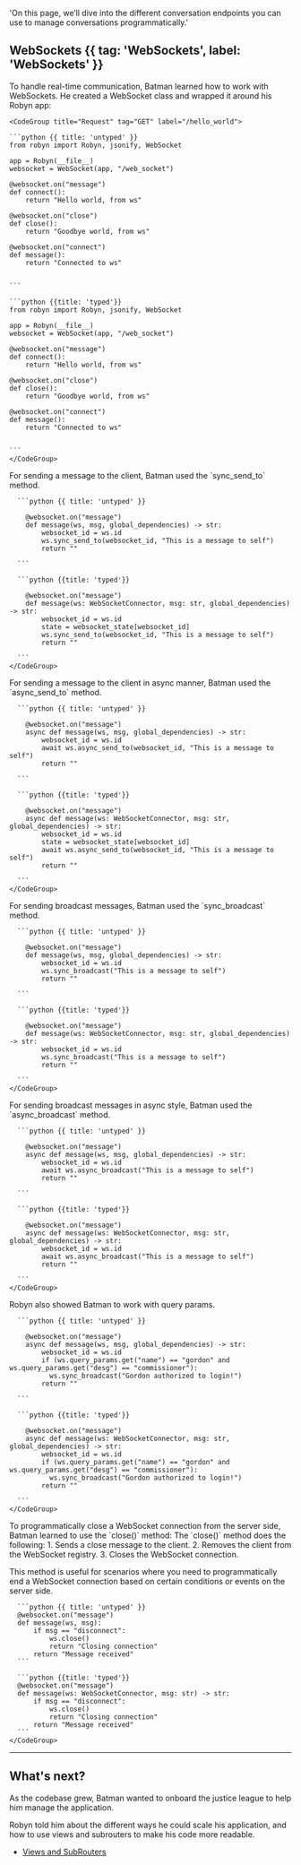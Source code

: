   'On this page, we’ll dive into the different conversation endpoints you can use to manage conversations programmatically.'


## WebSockets {{ tag: 'WebSockets', label: 'WebSockets' }}

<Row>
<Col>
To handle real-time communication, Batman learned how to work with WebSockets. He created a WebSocket class and wrapped it around his Robyn app:
</Col>
  <Col sticky>

    <CodeGroup title="Request" tag="GET" label="/hello_world">

    ```python {{ title: 'untyped' }}
    from robyn import Robyn, jsonify, WebSocket

    app = Robyn(__file__)
    websocket = WebSocket(app, "/web_socket")

    @websocket.on("message")
    def connect():
        return "Hello world, from ws"

    @websocket.on("close")
    def close():
        return "Goodbye world, from ws"

    @websocket.on("connect")
    def message():
        return "Connected to ws"


    ```

    ```python {{title: 'typed'}}
    from robyn import Robyn, jsonify, WebSocket

    app = Robyn(__file__)
    websocket = WebSocket(app, "/web_socket")

    @websocket.on("message")
    def connect():
        return "Hello world, from ws"

    @websocket.on("close")
    def close():
        return "Goodbye world, from ws"

    @websocket.on("connect")
    def message():
        return "Connected to ws"


    ```
    </CodeGroup>
  </Col>
</Row>
<Row>

  <Col>
    For sending a message to the client, Batman used the `sync_send_to` method. 
  </Col>
  <Col sticky>
    <CodeGroup title="Request" tag="GET" label="/hello_world">

      ```python {{ title: 'untyped' }}

        @websocket.on("message")
        def message(ws, msg, global_dependencies) -> str:
            websocket_id = ws.id
            ws.sync_send_to(websocket_id, "This is a message to self")
            return ""

      ```

      ```python {{title: 'typed'}}

        @websocket.on("message")
        def message(ws: WebSocketConnector, msg: str, global_dependencies) -> str:
            websocket_id = ws.id
            state = websocket_state[websocket_id]
            ws.sync_send_to(websocket_id, "This is a message to self")
            return ""

      ```
    </CodeGroup>
  </Col>
</Row>


<Row>

  <Col>
    For sending a message to the client in async manner, Batman used the `async_send_to` method. 
  </Col>
  <Col sticky>
    <CodeGroup title="Request" tag="GET" label="/hello_world">

      ```python {{ title: 'untyped' }}

        @websocket.on("message")
        async def message(ws, msg, global_dependencies) -> str:
            websocket_id = ws.id
            await ws.async_send_to(websocket_id, "This is a message to self")
            return ""

      ```

      ```python {{title: 'typed'}}

        @websocket.on("message")
        async def message(ws: WebSocketConnector, msg: str, global_dependencies) -> str:
            websocket_id = ws.id
            state = websocket_state[websocket_id]
            await ws.async_send_to(websocket_id, "This is a message to self")
            return ""

      ```
    </CodeGroup>
  </Col>
</Row>


<Row>
  <Col>
    For sending broadcast messages, Batman used the `sync_broadcast` method.
  </Col>
  <Col sticky>
    <CodeGroup title="Request" tag="GET" label="/hello_world">

      ```python {{ title: 'untyped' }}

        @websocket.on("message")
        def message(ws, msg, global_dependencies) -> str:
            websocket_id = ws.id
            ws.sync_broadcast("This is a message to self")
            return ""

      ```

      ```python {{title: 'typed'}}

        @websocket.on("message")
        def message(ws: WebSocketConnector, msg: str, global_dependencies) -> str:
            websocket_id = ws.id
            ws.sync_broadcast("This is a message to self")
            return ""

      ```
    </CodeGroup>
  </Col>
</Row>

<Row>
  <Col>
    For sending broadcast messages in async style, Batman used the `async_broadcast` method.
  </Col>
  <Col sticky>
    <CodeGroup title="Request" tag="GET" label="/hello_world">

      ```python {{ title: 'untyped' }}

        @websocket.on("message")
        async def message(ws, msg, global_dependencies) -> str:
            websocket_id = ws.id
            await ws.async_broadcast("This is a message to self")
            return ""

      ```

      ```python {{title: 'typed'}}

        @websocket.on("message")
        async def message(ws: WebSocketConnector, msg: str, global_dependencies) -> str:
            websocket_id = ws.id
            await ws.async_broadcast("This is a message to self")
            return ""

      ```
    </CodeGroup>
  </Col>
</Row>

<Row>
  <Col>
    Robyn also showed Batman to work with query params.
  </Col>
  <Col sticky>
    <CodeGroup title="Request" tag="GET" label="/hello_world?name=gordon&desg=commissioner">

      ```python {{ title: 'untyped' }}

        @websocket.on("message")
        async def message(ws, msg, global_dependencies) -> str:
            websocket_id = ws.id
            if (ws.query_params.get("name") == "gordon" and ws.query_params.get("desg") == "commissioner"):
              ws.sync_broadcast("Gordon authorized to login!")
            return ""

      ```

      ```python {{title: 'typed'}}

        @websocket.on("message")
        async def message(ws: WebSocketConnector, msg: str, global_dependencies) -> str:
            websocket_id = ws.id
            if (ws.query_params.get("name") == "gordon" and ws.query_params.get("desg") == "commissioner"):
              ws.sync_broadcast("Gordon authorized to login!")
            return ""

      ```
    </CodeGroup>
  </Col>
</Row>



<Row>
  <Col>
    To programmatically close a WebSocket connection from the server side, Batman learned to use the `close()` method:
    The `close()` method does the following:
1. Sends a close message to the client.
2. Removes the client from the WebSocket registry.
3. Closes the WebSocket connection.

This method is useful for scenarios where you need to programmatically end a WebSocket connection based on certain conditions or events on the server side.

  </Col>
  <Col>
    <CodeGroup title="Request" tag="GET" label="/hello_world">

      ```python {{ title: 'untyped' }}
      @websocket.on("message")
      def message(ws, msg):
          if msg == "disconnect":
              ws.close()
              return "Closing connection"
          return "Message received"
      ```

      ```python {{title: 'typed'}}
      @websocket.on("message")
      def message(ws: WebSocketConnector, msg: str) -> str:
          if msg == "disconnect":
              ws.close()
              return "Closing connection"
          return "Message received"
      ```
    </CodeGroup>
  </Col>
</Row>

---

## What's next?

As the codebase grew, Batman wanted to onboard the justice league to help him manage the application. 

Robyn told him about the different ways he could scale his application, and how to use views and subrouters to make his code more readable. 


- [Views and SubRouters](/documentation/en/api_reference/views)




